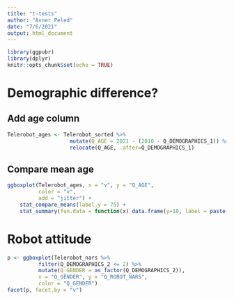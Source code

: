 ```yaml
---
title: "t-tests"
author: "Avner Peled"
date: "7/6/2021"
output: html_document
---
```


```r
library(ggpubr)
library(dplyr)
knitr::opts_chunk$set(echo = TRUE)
```


# Demographic difference?

## Add age column
```r
Telerobot_ages <- Telerobot_sorted %>%
                    mutate(Q_AGE = 2021 - (2010 - Q_DEMOGRAPHICS_1)) %>%
                    relocate(Q_AGE, .after=Q_DEMOGRAPHICS_1)

```

## Compare mean age

```r
ggboxplot(Telerobot_ages, x = "v", y = "Q_AGE",
          color = "v",
          add = "jitter") +
    stat_compare_means(label.y = 75) +
    stat_summary(fun.data = function(x) data.frame(y=10, label = paste("Mean=",mean(x))), geom="text")
````

# Robot attitude


```r
p <- ggboxplot(Telerobot_nars %>%
          filter(Q_DEMOGRAPHICS_2 <= 2) %>% 
          mutate(Q_GENDER = as_factor(Q_DEMOGRAPHICS_2)),
          x = "Q_GENDER", y = "Q_ROBOT_NARS",
          color = "Q_GENDER")
facet(p, facet.by = "v")
````
